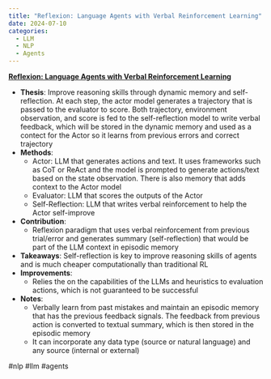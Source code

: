 ```yaml
---
title: "Reflexion: Language Agents with Verbal Reinforcement Learning"
date: 2024-07-10
categories:
  - LLM
  - NLP
  - Agents
---
```

**[Reflexion: Language Agents with Verbal Reinforcement Learning](https://arxiv.org/abs/2303.11366v4)**

- **Thesis**: Improve reasoning skills through dynamic memory and
self-reflection. At each step, the actor model generates a trajectory that is
passed to the evaluator to score. Both trajectory, environment observation, and
score is fed to the self-reflection model to write verbal feedback, which will
be stored in the dynamic memory and used as a contect for the Actor so it
learns from previous errors and correct trajectory
- **Methods**:
    - Actor: LLM that generates actions and text. It uses frameworks such as
    CoT or ReAct and the model is prompted to generate actions/text based on
    the state observation. There is also memory that adds context to the Actor
    model
    - Evaluator: LLM that scores the outputs of the Actor
    - Self-Reflection: LLM that writes verbal reinforcement to help the Actor
    self-improve
- **Contribution**:
    - Reflexion paradigm that uses verbal reinforcement from previous
    trial/error and generates summary (self-reflection) that would be part of
    the LLM context in episodic memory
- **Takeaways**: Self-reflection is key to improve reasoning skills of agents
and is much cheaper computationally than traditional RL
- **Improvements**:
    - Relies the on the capabilities of the LLMs and heuristics to evaluation
    actions, which is not guaranteed to be successful
- **Notes**:
    - Verbally learn from past mistakes and maintain an episodic memory that
    has the previous feedback signals. The feedback from previous action is
    converted to textual summary, which is then stored in the episodic memory
    - It can incorporate any data type (source or natural language) and any
    source (internal or external)

#nlp #llm #agents
